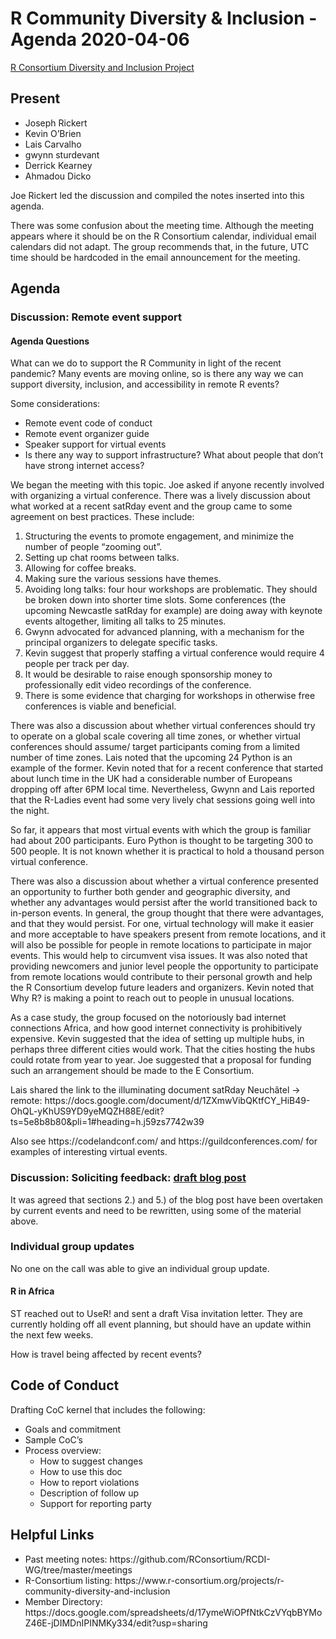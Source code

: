 # R Community Diversity & Inclusion - Agenda 2020-04-06

[R Consortium Diversity and Inclusion Project](https://www.r-consortium.org/projects/r-community-diversity-and-inclusion)

## Present
- Joseph Rickert
- Kevin O’Brien
- Lais Carvalho
- gwynn sturdevant
- Derrick Kearney
- Ahmadou Dicko

Joe Rickert led the discussion and compiled the notes inserted into this agenda.

There was some confusion about the meeting time. Although the meeting appears where it should be on the R Consortium calendar, individual email calendars did not adapt. The group recommends that, in the future, UTC time should be hardcoded in the email announcement for the meeting. 

## Agenda

### Discussion: Remote event support

#### Agenda Questions

What can we do to support the R Community in light of the recent pandemic? Many events are moving online, so is there any way we can support diversity, inclusion, and accessibility in remote R events? 

Some considerations:

- Remote event code of conduct
- Remote event organizer guide
- Speaker support for virtual events
- Is there any way to support infrastructure? What about people that don’t have strong internet access? 

We began the meeting with this topic. Joe asked if anyone recently involved with organizing a virtual conference. There was a lively discussion about what worked at a recent satRday event and the group came to some agreement on best practices. These include: 

1. Structuring the events to promote engagement, and minimize the number of people “zooming out”. 
2. Setting up chat rooms between talks.
3. Allowing for coffee breaks.
4. Making sure the various sessions have themes.
5. Avoiding long talks: four hour workshops are problematic. They should be broken down into shorter time slots. Some conferences (the upcoming Newcastle satRday for example) are doing away with keynote events altogether, limiting all talks to 25 minutes.
6. Gwynn advocated for advanced planning, with a mechanism for the principal organizers to delegate specific tasks.
7. Kevin suggest that properly staffing a virtual conference would require 4 people per track per day.
8. It would be desirable to raise enough sponsorship money to professionally edit video recordings of the conference.
9. There is some evidence that charging for workshops in otherwise free conferences is viable and beneficial.

There was also a discussion about whether virtual conferences should try to operate on a global scale covering all time zones, or whether virtual conferences should assume/ target participants coming from a limited number of time zones. Lais noted that the upcoming 24 Python is an example of the former. Kevin noted that for a recent conference that started about lunch time in the UK had a considerable number of Europeans dropping off after 6PM local time. Nevertheless, Gwynn and Lais reported that the R-Ladies event had some very lively chat sessions going well into the night.

So far, it appears that most virtual events with which the group is familiar had about 200 participants. Euro Python is thought to be targeting 300 to 500 people. It is not known whether it is practical to hold a thousand person virtual conference.

There was also a discussion about whether a virtual conference presented an opportunity to further both gender and geographic diversity, and whether any advantages would persist after the world transitioned back to in-person events. In general, the group thought that there were advantages, and that they would persist. For one, virtual technology will make it easier and more acceptable to have speakers present from remote locations, and it will also be possible for people in remote locations to participate in major events. This would help to circumvent visa issues. It was also noted that providing newcomers and junior level people the opportunity to participate from remote locations would contribute to their personal growth and help the R Consortium develop future leaders and organizers. Kevin noted that Why R? is making a point to reach out to people in unusual locations.

As a case study, the group focused on the notoriously bad internet connections Africa, and how good internet connectivity is prohibitively expensive. Kevin suggested that the idea of setting up multiple hubs, in perhaps three different cities would work. That the cities hosting the hubs could rotate from year to year. Joe suggested that a proposal for funding such an arrangement should be made to the E Consortium.

Lais shared the link to the illuminating document satRday Neuchâtel → remote: https://docs.google.com/document/d/1ZXmwVibQKtfCY_HiB49-OhQL-yKhUS9YD9yeMQZH88E/edit?ts=5e8b8b80&pli=1#heading=h.j59zs7742w39

Also see  https://codelandconf.com/ and https://guildconferences.com/ for examples of interesting virtual events.

### Discussion: Soliciting feedback: [draft blog post](https://docs.google.com/document/d/1j15ean18KTa6PoA0LJSXhdgoBIJN_xn87jFPUTacL2I/edit?usp=sharing)

It was agreed that sections 2.) and 5.) of the blog post have been overtaken by current events and need to be rewritten, using some of the material above.

### Individual group updates
No one on the call was able to give an individual group update.

#### R in Africa

ST reached out to UseR! and sent a draft Visa invitation letter. They are currently holding off all event planning, but should have an update within the next few weeks. 

How is travel being affected by recent events?

## Code of Conduct 

Drafting CoC kernel that includes the following:

- Goals and commitment
- Sample CoC’s
- Process overview:
  - How to suggest changes
  - How to use this doc
  - How to report violations
  - Description of follow up
  - Support for reporting party

## Helpful Links

- Past meeting notes: https://github.com/RConsortium/RCDI-WG/tree/master/meetings
- R-Consortium listing: https://www.r-consortium.org/projects/r-community-diversity-and-inclusion
- Member Directory: https://docs.google.com/spreadsheets/d/17ymeWiOPfNtkCzVYqbBYMoZ46E-jDIMDnIPINMKy334/edit?usp=sharing




